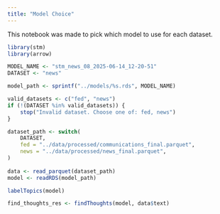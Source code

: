 ```yaml
---
title: "Model Choice"
---
```


This notebook was made to pick which model to use for each dataset.

```r
library(stm)
library(arrow)
```

```r
MODEL_NAME <- "stm_news_08_2025-06-14_12-20-51"
DATASET <- "news"

model_path <- sprintf("../models/%s.rds", MODEL_NAME)

valid_datasets <- c("fed", "news")
if (!(DATASET %in% valid_datasets)) {
    stop("Invalid dataset. Choose one of: fed, news")
}

dataset_path <- switch(
    DATASET,
    fed = "../data/processed/communications_final.parquet",
    news = "../data/processed/news_final.parquet",
)
    
data <- read_parquet(dataset_path)
model <- readRDS(model_path)
```

```r
labelTopics(model)
```
```r
find_thoughts_res <- findThoughts(model, data$text)
```

